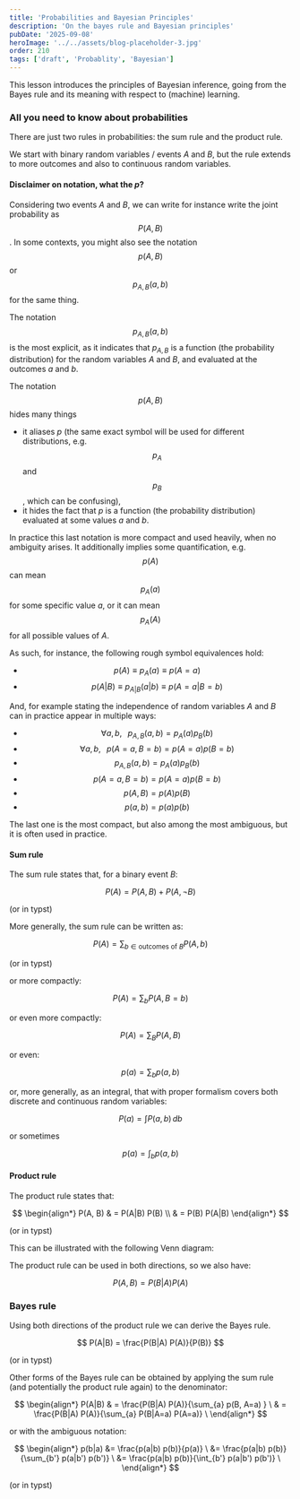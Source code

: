 ```yaml
---
title: 'Probabilities and Bayesian Principles'
description: 'On the bayes rule and Bayesian principles'
pubDate: '2025-09-08'
heroImage: '../../assets/blog-placeholder-3.jpg'
order: 210
tags: ['draft', 'Probablity', 'Bayesian']
---
```




This lesson introduces the principles of Bayesian inference, going from the Bayes rule and its meaning with respect to (machine) learning.

### All you need to know about probabilities

There are just two rules in probabilities: the sum rule and the product rule.

We start with binary random variables / events $A$ and $B$, but the rule extends to more outcomes and also to continuous random variables.

#### Disclaimer on notation, what the $p$?

Considering two events $A$ and $B$, we can write for instance write the joint probability as $$P(A, B)$$.
In some contexts, you might also see the notation $$p(A, B)$$ or $$p_{A,B}(a, b)$$ for the same thing.

The notation $$p_{A,B}(a, b)$$ is the most explicit, as it indicates that $p_{A,B}$ is a function (the probability distribution) for the random variables $A$ and $B$, and evaluated at the outcomes $a$ and $b$.

The notation $$p(A,B)$$ hides many things

- it aliases $p$ (the same exact symbol will be used for different distributions, e.g. $$p_A$$ and $$p_B$$, which can be confusing),
- it hides the fact that $p$ is a function (the probability distribution) evaluated at some values $a$ and $b$.

In practice this last notation is more compact and used heavily, when no ambiguity arises.
It additionally implies some quantification, e.g. $$p(A)$$ can mean $$p_A(a)$$ for some specific value $a$, or it can mean $$p_A(A)$$ for all possible values of $A$.

As such, for instance, the following rough symbol equivalences hold:

- $$p(A) \equiv p_A(a) \equiv p(A=a)$$
- $$p(A | B) \equiv p_{A|B}(a | b) \equiv p(A=a | B=b)$$

And, for example stating the independence of random variables $A$ and $B$ can in practice appear in multiple ways:

- $$\forall a,b, \;\;\; p_{A,B}(a,b) = p_A(a)p_B(b)$$
- $$\forall a,b, \;\;\; p(A=a, B=b) = p(A=a)p(B=b)$$
- $$p_{A,B}(a,b) = p_A(a)p_B(b)$$
- $$p(A=a, B=b) = p(A=a)p(B=b)$$
- $$p(A,B) = p(A)p(B)$$
- $$p(a,b) = p(a)p(b)$$

The last one is the most compact, but also among the most ambiguous, but it is often used in practice.

#### Sum rule

The sum rule states that, for a binary event $B$:

$$
P(A) = P(A, B) + P(A, \neg B)
$$

(or in typst) <T block v='P(A) = P(A, B) + P(A, not B)' />


More generally, the sum rule can be written as:

$$
P(A) = \sum_{b \in \text{outcomes of } B} P(A, b)
$$

(or in typst) <T block v='P(A) = sum_(b in "outcomes of " B) P(A, B=b)' />

or more compactly:

$$
P(A) = \sum_{b} P(A, B=b)
$$

or even more compactly:

$$
P(A) = \sum_{B} P(A, B)
$$

or even:

$$
p(a) = \sum_{b} p(a, b)
$$

or, more generally, as an integral, that with proper formalism covers both discrete and continuous random variables:

$$
P(a) = \int P(a, b) \, db
$$

or sometimes

$$
p(a) = \int_b p(a, b)
$$

#### Product rule

The product rule states that:

$$
\begin{align*}
P(A, B)
& = P(A|B) P(B) \\
& = P(B) P(A|B)
\end{align*}
$$

(or in typst) <T block v='
P(A, B)
& = P(A|B) P(B) \
& = P(B) P(A|B)
' />

This can be illustrated with the following Venn diagram:

<Cetz block v='
let base = teal;
cetz-venn.venn2(
    name: "venn",
    b-stroke: base.darken(20%),
    ab-stroke: base.darken(20%),
    ab-fill: base,
    ab-layer: 1,
    b-fill: base.lighten(50%),
    a-stroke: gray,
)
on-layer(2, content("venn.a", [A]));
on-layer(2, content("venn.b", [B]));
on-layer(2, content("venn.ab", [AB]));
' />

The product rule can be used in both directions, so we also have:

$$
P(A, B) = P(B|A) P(A)
$$


### Bayes rule

Using both directions of the product rule we can derive the Bayes rule.

$$
P(A|B) = \frac{P(B|A) P(A)}{P(B)}
$$

(or in typst) <T block v='P(A|B) = (P(B|A) P(A)) / P(B)' />

Other forms of the Bayes rule can be obtained by applying the sum rule (and potentially the product rule again) to the denominator:

$$
\begin{align*}
P(A|B)
& = \frac{P(B|A) P(A)}{\sum_{a} p(B, A=a) } \
& = \frac{P(B|A) P(A)}{\sum_{a} P(B|A=a) P(A=a)} \
\end{align*}
$$

or with the ambiguous notation:

$$
\begin{align*}
p(b|a) &= \frac{p(a|b) p(b)}{p(a)} \
&= \frac{p(a|b) p(b)}{\sum_{b'} p(a|b') p(b')} \
&= \frac{p(a|b) p(b)}{\int_{b'} p(a|b') p(b')} \
\end{align*}
$$

(or in typst) <T block v="
p(b|a) = (p(a|b) p(b)) / p(a)
& = (p(a|b) p(b)) / (sum_(b') p(a|b') p(b'))
& = (p(a|b) p(b)) / (integral_(b') p(a|b') p(b'))
" />
